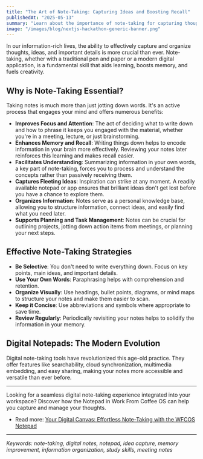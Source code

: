 ```yaml
---
title: "The Art of Note-Taking: Capturing Ideas and Boosting Recall"
publishedAt: "2025-05-13"
summary: "Learn about the importance of note-taking for capturing thoughts, improving memory, and organizing information in a digital or analog world."
image: "/images/blog/nextjs-hackathon-generic-banner.png"
---
```


In our information-rich lives, the ability to effectively capture and organize thoughts, ideas, and important details is more crucial than ever. Note-taking, whether with a traditional pen and paper or a modern digital application, is a fundamental skill that aids learning, boosts memory, and fuels creativity.

## Why is Note-Taking Essential?

Taking notes is much more than just jotting down words. It's an active process that engages your mind and offers numerous benefits:

- **Improves Focus and Attention**: The act of deciding what to write down and how to phrase it keeps you engaged with the material, whether you're in a meeting, lecture, or just brainstorming.
- **Enhances Memory and Recall**: Writing things down helps to encode information in your brain more effectively. Reviewing your notes later reinforces this learning and makes recall easier.
- **Facilitates Understanding**: Summarizing information in your own words, a key part of note-taking, forces you to process and understand the concepts rather than passively receiving them.
- **Captures Fleeting Ideas**: Inspiration can strike at any moment. A readily available notepad or app ensures that brilliant ideas don't get lost before you have a chance to explore them.
- **Organizes Information**: Notes serve as a personal knowledge base, allowing you to structure information, connect ideas, and easily find what you need later.
- **Supports Planning and Task Management**: Notes can be crucial for outlining projects, jotting down action items from meetings, or planning your next steps.

## Effective Note-Taking Strategies

- **Be Selective**: You don't need to write everything down. Focus on key points, main ideas, and important details.
- **Use Your Own Words**: Paraphrasing helps with comprehension and retention.
- **Organize Visually**: Use headings, bullet points, diagrams, or mind maps to structure your notes and make them easier to scan.
- **Keep it Concise**: Use abbreviations and symbols where appropriate to save time.
- **Review Regularly**: Periodically revisiting your notes helps to solidify the information in your memory.

## Digital Notepads: The Modern Evolution

Digital note-taking tools have revolutionized this age-old practice. They offer features like searchability, cloud synchronization, multimedia embedding, and easy sharing, making your notes more accessible and versatile than ever before.

---

Looking for a seamless digital note-taking experience integrated into your workspace? Discover how the Notepad in Work From Coffee OS can help you capture and manage your thoughts.

- Read more: [Your Digital Canvas: Effortless Note-Taking with the WFCOS Notepad](/blog/wfcos-notepad-digital-canvas)

---

_Keywords: note-taking, digital notes, notepad, idea capture, memory improvement, information organization, study skills, meeting notes_

